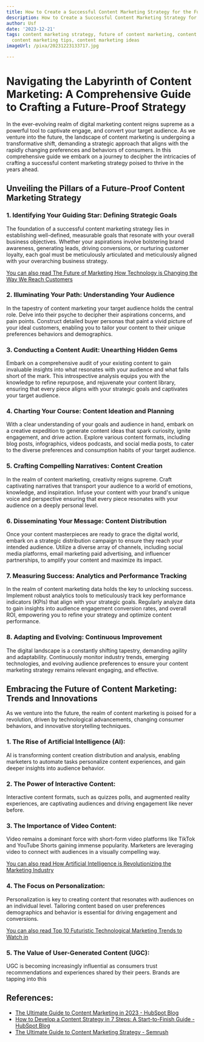 ```yaml
---
title: How to Create a Successful Content Marketing Strategy for the Future
description: How to Create a Successful Content Marketing Strategy for the Future
author: Usf
date: '2023-12-21'
tags: content marketing strategy, future of content marketing, content marketing trends,
  content marketing tips, content marketing ideas
imageUrl: /pixa/20231223133717.jpg

---
```

# Navigating the Labyrinth of Content Marketing: A Comprehensive Guide to Crafting a Future-Proof Strategy

In the  ever-evolving realm of  digital marketing  content reigns supreme as a powerful tool to captivate engage, and convert your target audience. As we venture into the future,  the landscape of content  marketing is undergoing a transformative shift, demanding a strategic approach  that aligns with the rapidly changing preferences and behaviors of consumers. In this comprehensive guide we embark on a journey to decipher the intricacies of crafting  a successful content marketing strategy poised to  thrive in  the years ahead.

## Unveiling the Pillars of a Future-Proof Content Marketing Strategy

### 1. Identifying  Your Guiding Star: Defining Strategic Goals

The foundation of a successful content marketing  strategy lies  in establishing well-defined, measurable goals that resonate with your overall business objectives. Whether your aspirations involve bolstering brand awareness,  generating leads, driving conversions, or nurturing  customer loyalty, each goal must be  meticulously articulated and  meticulously aligned with your overarching  business strategy.

[You can also read The  Future of Marketing How Technology is  Changing the Way We Reach Customers](The%20Future%20of%20Marketing%20How%20Technology%20is%20Changing%20the%20Way%20We%20Reach%20Customers)


### 2. Illuminating  Your Path:  Understanding Your Audience

In the tapestry of content marketing your target audience holds the central role. Delve into their  psyche to decipher  their aspirations concerns, and pain points. Construct detailed buyer personas that paint  a vivid picture of your ideal customers, enabling  you to tailor your content to  their  unique preferences behaviors and demographics.

### 3.  Conducting a Content Audit: Unearthing Hidden Gems

Embark on  a comprehensive audit of your existing content  to gain invaluable insights into what resonates with your audience and what falls short  of  the mark. This introspective analysis equips you with the knowledge to refine repurpose, and rejuvenate your content library, ensuring that every piece  aligns with your  strategic goals and captivates your target audience.

### 4. Charting Your Course: Content Ideation and Planning

With a clear understanding of your goals and audience in hand, embark on a creative expedition to  generate content ideas that spark curiosity, ignite engagement, and drive action. Explore various content formats, including blog  posts,  infographics, videos podcasts, and social media posts, to cater to the diverse preferences and consumption  habits of your target  audience.

### 5.  Crafting Compelling Narratives: Content Creation

In the realm of content marketing,  creativity reigns supreme. Craft captivating  narratives that transport your audience to a world of emotions, knowledge, and inspiration. Infuse your content with your brand's unique voice and perspective ensuring that every piece resonates with your audience on a deeply personal level.

### 6. Disseminating Your Message: Content Distribution

Once your content masterpieces are ready to grace the digital world,  embark on a strategic distribution campaign  to ensure they reach your  intended audience.  Utilize a diverse array  of channels, including social media platforms, email marketing paid advertising, and influencer  partnerships, to amplify your content and maximize its impact.

### 7. Measuring Success:  Analytics and Performance Tracking

In the realm  of content marketing data holds the key to  unlocking success. Implement  robust analytics tools to meticulously track key performance indicators  (KPIs) that align with your strategic goals. Regularly analyze data to gain insights into audience engagement conversion rates, and overall ROI, empowering you to refine your strategy and optimize content performance.

### 8. Adapting and Evolving: Continuous Improvement

The digital landscape is a constantly shifting tapestry, demanding  agility and  adaptability. Continuously monitor industry trends, emerging technologies, and evolving audience preferences to ensure your content marketing  strategy  remains relevant engaging, and  effective.

## Embracing the Future of Content Marketing: Trends and Innovations

As we venture into the future, the realm of content marketing is poised for a revolution, driven by technological advancements, changing consumer behaviors, and innovative storytelling techniques.

### 1. The  Rise of Artificial Intelligence (AI):

AI is transforming content  creation  distribution and analysis, enabling marketers to automate  tasks personalize content  experiences, and gain deeper  insights into audience behavior.

### 2. The Power  of Interactive Content:

Interactive content formats,  such  as quizzes polls, and augmented reality experiences, are captivating audiences  and driving engagement  like never before.

### 3. The Importance of Video  Content:

Video remains a dominant force with short-form video platforms like TikTok and YouTube Shorts gaining immense popularity. Marketers are leveraging video to connect with audiences in a visually compelling way.

[You can also read How Artificial Intelligence is Revolutionizing the Marketing Industry](How%20Artificial%20Intelligence%20is%20Revolutionizing%20the%20Marketing%20Industry)


### 4. The Focus on Personalization:

Personalization is  key to creating content that resonates with  audiences on an individual level. Tailoring content based on user preferences demographics and behavior is  essential for  driving engagement and conversions.

[You can also read Top 10 Futuristic Technological Marketing Trends to Watch in](Top%2010%20Futuristic%20Technological%20Marketing%20Trends%20to%20Watch%20in)


### 5. The Value of User-Generated Content (UGC):

UGC is becoming increasingly influential as consumers trust recommendations and experiences shared by their peers. Brands are  tapping  into this

## References:
- [The Ultimate Guide to Content Marketing in 2023 - HubSpot Blog](https://blog.hubspot.com/marketing/content-marketing)
- [How to Develop a Content Strategy in 7 Steps: A Start-to-Finish Guide - HubSpot Blog](https://blog.hubspot.com/marketing/content-marketing-plan)
- [The Ultimate Guide to Content Marketing Strategy - Semrush](https://www.semrush.com/blog/content-marketing-strategy-guide/)
